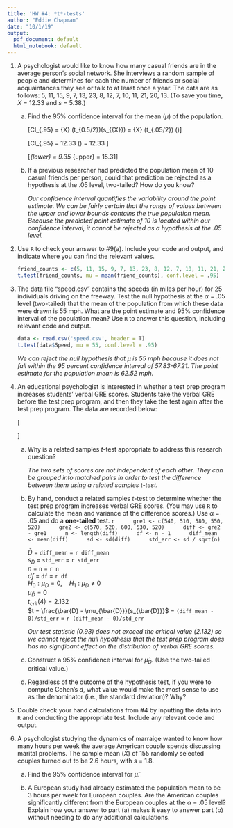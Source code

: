 ```yaml
---
title: 'HW #4: *t*-tests'
author: "Eddie Chapman"
date: "10/1/19"
output:
  pdf_document: default
  html_notebook: default
---
```

1. A psychologist would like to know how many casual friends are in the average person’s social network.  She interviews a random sample of people and determines for each the number of friends or social acquaintances they see or talk to at least once a year. The data are as follows: 5, 11, 15, 9, 7, 13, 23, 8, 12, 7, 10, 11, 21, 20, 13. (To save you time, $\bar{X}$ = 12.33 and $s$ = 5.38.)

    a. Find the 95% confidence interval for the mean ($\mu$) of the population.
        
        \[CI_{.95} = \bar{X} \pm (t_{0.5/2})(s_{\bar{X}}) = \bar{X} \pm (t_{.05/2}) (\frac{s}{\sqrt{n}})\]
        
        \[CI_{.95} = 12.33 \pm 2.15 (\frac{5.38}{\sqrt{15}}) = 12.33 \pm 2.98\]
        
        \[\hat{\mu}_{lower} = 9.35 \quad \hat{\mu}_{upper} = 15.31\]
    
    b. If a previous researcher had predicted the population mean of 10 casual friends per person, could that prediction be rejected as a hypothesis at the .05 level, two-tailed? How do you know?
    
        *Our confidence interval quantifies the variability around the point estimate. We can be fairly certain that the range of values between the upper and lower bounds contains the true population mean. Because the predicted point estimate of 10 is located within our confidence interval, it cannot be rejected as a hypothesis at the .05 level.*
    
    
2. Use `R` to check your answer to #9(a). Include your code and output, and indicate where you can find the relevant values.

    ```r
    friend_counts <- c(5, 11, 15, 9, 7, 13, 23, 8, 12, 7, 10, 11, 21, 20, 13)
    t.test(friend_counts, mu = mean(friend_counts), conf.level = .95)
    ```

3. The data file "speed.csv" contains the speeds (in miles per hour) for 25 individuals driving on the freeway. Test the null hypothesis at the $\alpha$ = .05 level (two-tailed) that the mean of the population from which these data were drawn is 55 mph. What are the point estimate and 95% confidence interval of the population mean? Use `R` to answer this question, including relevant code and output.

    ```r
    data <- read.csv('speed.csv', header = T)
    t.test(data$Speed, mu = 55, conf.level = .95)
    ```

    *We can reject the null hypothesis that $\mu$ is 55 mph because it does not fall within the 95 percent confidence interval of 57.83-67.21. The point estimate for the population mean is 62.52 mph.*
4. An educational psychologist is interested in whether a test prep program increases students' verbal GRE scores. Students take the verbal GRE before the test prep program, and then they take the test again after the test prep program. The data are recorded below:


    \[\begin{tabular}{||c c||} 
        \hline
        Verbal GRE (1) & Verbal GRE (2) \\ [0.5ex] 
        \hline
        \hline
        540 & 570 \\ 
        \hline
        510 & 520 \\
        \hline
        580 & 600 \\
        \hline
        550 & 530 \\
        \hline
        520 & 520 \\
        \hline
      \end{tabular}\]

    a. Why is a related samples $t$-test appropriate to address this research question?
    
        *The two sets of scores are not independent of each other. They can be grouped into matched pairs in order to test the difference between them using a related samples $t$-test.*
    
    b. By hand, conduct a related samples $t$-test to determine whether the test prep program increases verbal GRE scores. (You may use `R` to calculate the mean and variance of the difference scores.) Use $\alpha$ = .05 and do a **one-tailed** test. 
        ```r
        gre1 <- c(540, 510, 580, 550, 520)
        gre2 <- c(570, 520, 600, 530, 520)
        diff <- gre2 - gre1
        n <- length(diff)
        df <- n - 1
        diff_mean <- mean(diff)
        sd <- sd(diff)
        std_err <- sd / sqrt(n)
        ```
        
        $\bar{D}$ = `diff_mean` = `r diff_mean`  
        $s_{\bar{D}}$ = `std_err` = `r std_err`  
        $n$ = `n` = `r n`  
        $df$ = `df` = `r df`  
        $H_0: \mu_D = 0, \quad H_1: \mu_D \neq 0$  
        $\mu_{\bar{D}} = 0$  
        $t_{crit}(4) = 2.132$  
        $t = \frac{\bar{D} - \mu_{\bar{D}}}{s_{\bar{D}}}$ = `(diff_mean - 0)/std_err` = `r (diff_mean - 0)/std_err`  
        
        *Our test statistic (0.93) does not exceed the critical value (2.132) so we cannot reject the null hypothesis that the test prep program does has no significant effect on the distribution of verbal GRE scores.*
        
        
    
    c. Construct a 95% confidence interval for $\hat{\mu}_D$. (Use the two-tailed critical value.) 
    
    
    d. Regardless of the outcome of the hypothesis test, if you were to compute Cohen's $d$, what value would make the most sense to use as the denominator (i.e., the standard deviation)? Why?
    

5. Double check your hand calculations from #4 by inputting the data into `R` and conducting the appropriate test. Include any relevant code and output. 


6. A psychologist studying the dynamics of marraige wanted to know how many hours per week the average American couple spends discussing marital problems. The sample mean ($\bar{X}$) of 155 randomly selected couples turned out to be 2.6 hours, with $s$ = 1.8.

    a. Find the 95% confidence interval for $\hat{\mu}$.
    
    
    v. A European study had already estimated the population mean to be 3 hours per week for European couples. Are the American couples significantly different from the European couples at the $\alpha$ = .05 level? Explain how your answer to part (a) makes it easy to answer part (b) without needing to do any additional calculations.
